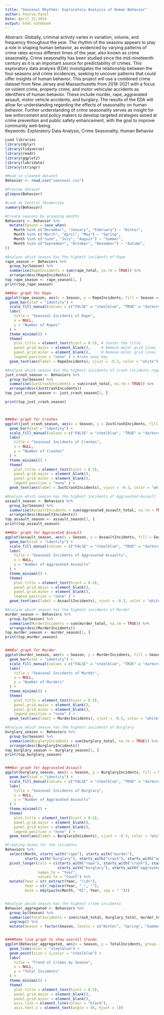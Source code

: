 ```yaml
---
title: "Seasonal Rhythms: Exploratory Analysis of Human Behavior"
author: Poorva Patel
Date: April 22,2024
output: html_notebook
---
```


Abstract: Globally, criminal activity varies in variation, volume, and frequency throughout the year. The rhythm of the seasons appears to play a role in shaping human behavior, as evidenced by varying patterns of crime rates across different times of the year, also known as crime seasonality. Crime seasonality has been studied since the mid-nineteenth century as it is an important source for predictability of crimes. This exploratory data analysis (EDA) investigates the relationship between the four seasons and crime incidences, seeking to uncover patterns that could offer insights of human behavior. This project will use a combined crime dataset from New Jersey and Massachusetts from 2018-2021 with a focus on violent crime, property crime, and motor vehicular accidents as identifiers of human behavior. These include murder, rape, aggravated assault, motor vehicle accidents, and burglary. The results of the EDA will allow for understanding regarding the effects of seasonality on human behavior. Further understanding of crime seasonality serves as insight for law enforcement and policy makers to develop targeted strategies aimed at crime prevention and public safety enhancement, with the goal to improve community well-being.  
         Keywords: Exploratory Data Analysis, Crime Seasonality, Human Behavior

```r
Load libraries
library(dplyr)
library(tidyverse)
library(readr)
library(ggplot2)
library(lubridate)
library(stringr)
```

```r
#Read in cleaned dataset
Behavior <- read.csv("seasonal.csv")
```

```r
#Preview dataset
glimpse(Behavior)

#Look at Central Tendencies
summary(Behavior)
```
```r
#Create seasons by grouping months
Behaviors <- Behavior %>%
  mutate(Season = case_when(
    Month %in% c("December", "January", "February") ~ "Winter",
    Month %in% c("March", "April", "May") ~ "Spring",
    Month %in% c("June", "July", "August") ~ "Summer",
    Month %in% c("September", "October", "November") ~ "Autumn", 
))
```

```r
#Analyze which season has the highest incidents of Rape
rape_season <- Behaviors %>%
  group_by(Season) %>%
  summarise(RapeIncidents = sum(rape_total, na.rm = TRUE)) %>%
  arrange(desc(RapeIncidents))
top_rape_season <- rape_season[1, ] 
print(top_rape_season)

###Bar graph for Rape
ggplot(rape_season, aes(x = Season, y = RapeIncidents, fill = Season == "Summer")) +
  geom_bar(stat = "identity") +
  scale_fill_manual(values = c("FALSE" = "steelblue", "TRUE" = "darkorange3")) +
  labs(
    title = "Seasonal Incidents of Rape",
    x = NULL,
    y = "Number of Rapes"
  ) +
  theme_minimal() +
  theme(
    plot.title = element_text(hjust = 0.5), # Center the title
    panel.grid.major = element_blank(),     # Remove major grid lines
    panel.grid.minor = element_blank(),     # Remove minor grid lines
    legend.position = "none" ) + #take away key
  geom_text(aes(label = RapeIncidents), vjust = -0.3, color = "white")

```
```r
#Analyze which season has the highest incidents of crash incidents regarding Motor Vehicles
just_crash_season <- Behaviors %>%
  group_by(Season) %>%
  summarise(JustCrashIncidents = sum(crash_total, na.rm = TRUE)) %>%
  arrange(desc(JustCrashIncidents))
top_just_crash_season <- just_crash_season[1, ] 

print(top_just_crash_season)



###Bar graph for Crashes
ggplot(just_crash_season, aes(x = Season, y = JustCrashIncidents, fill = Season == "Autumn")) +
  geom_bar(stat = "identity") +
  scale_fill_manual(values = c("FALSE" = "steelblue", "TRUE" = "darkorange3")) +
  labs(
    title = "Seasonal Incidents of Crashes",
    x = NULL,
    y = "Number of Crashes"
  ) +
  theme_minimal() +
  theme(
    plot.title = element_text(hjust = 0.5), 
    panel.grid.major = element_blank(),    
    panel.grid.minor = element_blank(),     
    legend.position = "none" ) + 
  geom_text(aes(label = JustCrashIncidents), vjust = -0.3, color = "white")
```
```r
#Analyze which season has the highest incidents of Aggravated Assault
assault_season <- Behaviors %>%
  group_by(Season) %>%
  summarise(AssaultIncidents = sum(aggravated_assault_total, na.rm = TRUE)) %>%
  arrange(desc(AssaultIncidents))
top_assault_season <- assault_season[1, ]
print(top_assault_season)

###Bar graph for Aggravated Assault
ggplot(assault_season, aes(x = Season, y = AssaultIncidents, fill = Season == "Summer")) +
  geom_bar(stat = "identity") +
  scale_fill_manual(values = c("FALSE" = "steelblue", "TRUE" = "darkorange3")) +
  labs(
    title = "Seasonal Incidents of Aggravated Assaults",
    x = NULL,
    y = "Number of Aggravated Assaults"
  ) +
  theme_minimal() +
  theme(
    plot.title = element_text(hjust = 0.5),
    panel.grid.major = element_blank(),     
    panel.grid.minor = element_blank(),     
    legend.position = "none" ) + 
  geom_text(aes(label = AssaultIncidents), vjust = -0.3, color = "white")
```
```r
#Analyze which season has the highest incidents of Murder
murder_season <- Behaviors %>%
  group_by(Season) %>%
  summarise(MurderIncidents = sum(murder_total, na.rm = TRUE)) %>%
  arrange(desc(MurderIncidents))
top_murder_season <- murder_season[1, ]
print(top_murder_season)


###Bar graph for Murder
ggplot(murder_season, aes(x = Season, y = MurderIncidents, fill = Season == "Summer")) +
  geom_bar(stat = "identity") +
  scale_fill_manual(values = c("FALSE" = "steelblue", "TRUE" = "darkorange3")) +
  labs(
    title = "Seasonal Incidents of Murder",
    x = NULL,
    y = "Number of Murders"
  ) +
  theme_minimal() +
  theme(
    plot.title = element_text(hjust = 0.5),
    panel.grid.major = element_blank(),     
    panel.grid.minor = element_blank(),     
    legend.position = "none" ) + 
  geom_text(aes(label = MurderIncidents), vjust = -0.3, color = "white")
```
```r
#Analyze which season has the highest incidents of Burglary 
burglary_season <- Behaviors %>%
  group_by(Season) %>%
  summarise(BurglaryIncidents = sum(burglary_total, na.rm = TRUE)) %>%
  arrange(desc(BurglaryIncidents))
top_burglary_season <- burglary_season[1, ]
print(top_burglary_season)


###Bar graph for Aggravated Assault
ggplot(burglary_season, aes(x = Season, y = BurglaryIncidents, fill = Season == "Summer")) +
  geom_bar(stat = "identity") +
  scale_fill_manual(values = c("FALSE" = "steelblue", "TRUE" = "darkorange3" )) +
  labs(
    title = "Seasonal Incidents of Burglary",
    x = NULL,
    y = "Number of Aggravated Assaults"
  ) +
  theme_minimal() +
  theme(
    plot.title = element_text(hjust = 0.5),
    panel.grid.major = element_blank(),     
    panel.grid.minor = element_blank(),     
    legend.position = "none" ) + 
  geom_text(aes(label = BurglaryIncidents), vjust = -0.3, color = "white")

```
```r
#Creating dates for the incidents
Behaviors %>%
  select(Month, starts_with("rape"), starts_with("murder"), 
         starts_with("burglary"), starts_with("crash"), starts_with("aggravated")) %>%
  pivot_longer(cols = c(starts_with("rape"), starts_with("crash"), starts_with("murder"), 
                        starts_with("burglary"), starts_with("aggravated")),
               names_to = "Year",
               values_to = "Count") %>%
  mutate(Year = str_extract(Year, "\\d+"), 
         Year = str_replace(Year, "_", ""), 
         Date = mdy(paste(Month, "01", Year, sep = " ")))


#Analyze which season has the highest crime incidents 
Behavior_aggregated <- Behaviors %>%
  group_by(Season) %>%
  summarise(TotalIncidents = sum(crash_total, burglary_total, murder_total, rape_total, aggravated_assault_total, na.rm = TRUE)) %>%
  ungroup() %>%
  mutate(Season = factor(Season, levels = c("Winter", "Spring", "Summer", "Autumn")))


####Make line graph to show overall trends
ggplot(Behavior_aggregated, aes(x = Season, y = TotalIncidents, group = 1)) +
  geom_line(color = "steelblue") +
  geom_point(size = 3,color = "steelblue") +
  labs(
    title = "Trend of Crimes by Season",
    x = NULL,
    y = "Total Incidents"
  ) +
  theme_minimal() +
  theme(
    plot.title = element_text(hjust = 0.5), 
    panel.grid.major = element_blank(),     
    panel.grid.minor = element_blank(),
    axis.line = element_line(colour = "black"),
    axis.text.x = element_text(angle = 45, hjust = 1))
```
